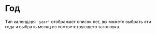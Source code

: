 

# Год

Тип календаря `'year'` отображает список лет, вы можете выбрать эти года и выбрать месяц из соответствующего заголовка.

<Sandbox example="type-of-calendar-year" />
